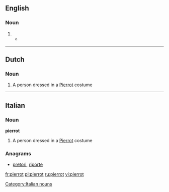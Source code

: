 ==English==

===Noun===
{{en-noun}}

# {{alternative form of|Pierrot}}
#* {{quote-news|year=2009|date=June 3|author=Claudia La Rocco|title=With Each Youthful Step, Discoveries and Transformations|work=New York Times|url=http://www.nytimes.com/2009/06/03/arts/dance/03school.html
|passage=Then came the very young, in the “Ballabile des Enfants” from “Harlequinade,” a colorful, confectionary swirl of polichinelles, '''pierrots''' and scaramouches, set to Riccardo Drigo. }}

----

==Dutch==

===Noun===
{{nl-noun|g|pierrots}}

# A person dressed in a [[Pierrot]] costume

----

==Italian==

===Noun===
'''pierrot''' {{m}} {{inv}}

# A person dressed in a [[Pierrot]] costume

===Anagrams===
* [[pretori#Italian|pretori]], [[riporte#Italian|riporte]]
[[Category:Italian nouns]]

[[fr:pierrot]]
[[pl:pierrot]]
[[ru:pierrot]]
[[vi:pierrot]]